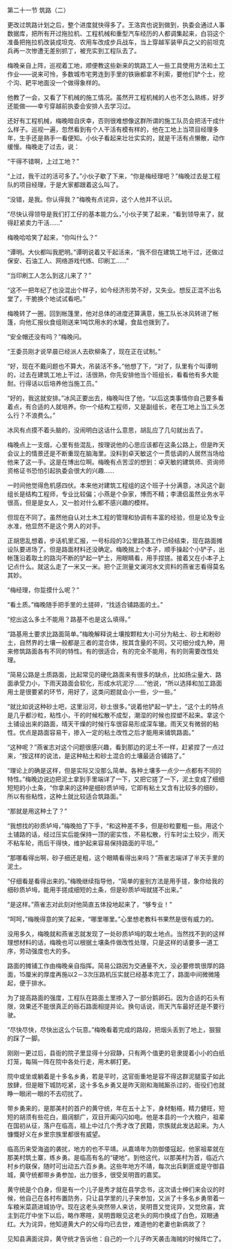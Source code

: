 

第二十一节 筑路（二）

更改过筑路计划之后，整个进度就快得多了。王洛宾也说到做到，执委会通过人事数据库，把所有开过拖拉机、工程机械和重型汽车经历的人都调集起来，白羽这个准备把拖拉机改装成坦克、农用车改成步兵战车，当上穿越军装甲兵之父的前坦克兵再一次惨遭无差别抓丁，被充实到工程队去了。

梅晚亲自上阵，巡视着工地，顺便教这些新来的筑路工人一些工具使用方法和土工作业――说来可怜，多数城市宅男连到手里的铁锹都拿不利索，要他们铲个土，挖个沟、耙平地面没一个做得象样的。

他教了一会，又看了下机械的施工情况。虽然开工程机械的人也不怎么熟练，好歹还能做――幸亏穿越前执委会安排人去学习过。

还好有工程机械，梅晚暗自庆幸，否则很难想像这群所谓的施工队员会把活干成什么样子。巡视一遍，忽然看到有个人干活有模有样的，他在工地上当项目经理多年，生手还是熟手一看便知。小伙子看起来壮壮实实的，就是干活有点懒散，动作缓慢。梅晚走了过去，说：

“干得不错啊，上过工地？”

“上过，我干过的活可多了。”小伙子歇了下来，“你是梅经理吧？”梅晚过去是工程队的项目经理，于是大家都跟着这么叫了。

“没错，是我。你认得我？”梅晚有点诧异，这个人他并不认识。

“尽快认得领导是我们打工仔的基本能力么，”小伙子笑了起来，“看到领导来了，就得赶紧卖力干活……”

梅晚哈哈笑了起来，“你叫什么？”

“谭明。大伙都叫我肥明。”谭明说着又干起活来，“我不但在建筑工地干过，还做过保安、石油工人、网络游戏代练、印刷工……”

“当印刷工人怎么到这儿来了？”

“这不一把年纪了也没混出个样子，如今经济形势不好，又失业。想反正混不出名堂了，干脆换个地试试看吧。”

梅晚转了一圈，回到帐篷里，他对总体的进度还算满意，施工队长冰风转进了帐篷，向他汇报伙食组刚送来1吨饮用水的水罐，食盐也拨到了。

“安全帽还没有吗？”梅晚问。

“王委员刚才说早晨已经派人去砍柳条了，现在正在试制。”

“好，现在不戴问题也不算大，吊装活不多。”他想了下，“对了，队里有个叫谭明的，过去在建筑工地上干过，活很熟，你先安排他当个班组长，看看他有多大能耐。行得话以后培养他当施工员。”

“好的，我这就安排。”冰风正要出去，梅晚叫住了他，“以后这类事情你自己要多看着点，有合适的人就培养。你一个结构工程师，又是副组长，老在工地上当工头怎么行？不浪费么。”

冰风有点摸不着头脑的，没闹明白这话什么意思，胡乱应了几句就出去了。

梅晚点上一支烟，心里有些混乱，按理说他的心思应该都在这条公路上，但是昨天会议上的情景还是不断重现在脑海里。没料到卓天敏这个一贯低调的人居然当场给他来了这一手。这是在博出位啊。梅晚有点苦涩的想到：卓天敏的建筑师、资询师资格证书恐怕引起执委会很大的兴趣……

一时间他觉得危机感四伏。本来他对建筑工程组的这个班子十分满意，冰风这个副组长是结构工程师，专业比较偏；小燕是个杂家，博而不精；李潇侣虽然业务水平很高，但是是女人，又一脸对什么都不感兴趣的模样。

但现在不同了。虽然他自认对土木工程的管理和协调有丰富的经验，但是论及专业水准，他显然不是这个男人的对手。

正胡思乱想着，步话机里汇报，一号标段的3公里路基工作已经结束，现在路面摊设队要进场了。但是路面材料还没确定。梅晚揣上个本子，顺手操起个小铲子，出帐篷沿着取土的路沟不断的铲起一铲土，用眼睛看，用手捏搓。接着又在小本子上记点什么。就这么走了一米又一米。把个正测量文澜河水文资料的燕雀志看得莫名其妙。

“梅经理，你踅摸什么呢？”

“看土质。”梅晚随手把手里的土搓碎，“找适合铺路面的土。”

“挖出这么多土不能用？路基不也是这么填得。”

“路基用土要求比路面简单。”梅晚解释说土壤按颗粒大小可分为粘土、砂土和粉砂土，自然界的土壤一般都是三者的混合体，按其含量的不同，又可细分成九种，用来修筑路面各有不同的特性。有的很适合，有的完全不能用，有的则需要改性处理。

“简易公路是土质路面，比起常见的硬化路面来有很多的缺点，比如扬尘量大、路面承受力小，下雨天路面会软化，形成水坑泥泞……”他说，“所以选择和加工路面用土是很要紧的环节，用好了，这类问题就会小一些，少一些。”

“就比如说这种砂土吧，这里沿河，砂土很多。”说着他铲起一铲土，“这个土的特点是几乎都沙粒，粘性小，干的时候松散不成型，潮湿的时候也捏塑不起来。拿这个土铺设出来的路面，晴天干燥的时候行车很容易形成深车辙。雨天又有微弱的粘性。优点是路面容易干，掺入一定的粘土改性之后才能用来铺筑路面。”

“这种呢？”燕雀志对这个问题很感兴趣，看到那边的泥土不一样，赶紧捏了一点过来，“按这样的说法，是这种粘土和砂土混合的土壤最适合铺路了。”

“理论上的确是这样，但是实际又没那么简单。各种土壤多一点少一点都有不同的特性。”梅晚边说边把泥土拿到手里端详了一下，又把它搓了一下，泥土变成了细细短短的小土条，“你拿来的这种是细砂质垆坶，它即有粘土又含有比较多的细砂，所以有些粘性，这种土就比较适合筑路面。”

“那就是用这种土了？”

“我想找的砂质垆坶，”梅晚拍了下手，“和这种差不多，但是砂粒要粗一些。用这个土铺路的话，经过压实后能保持一顶的密实性，不易松散，行车时尘土较少，雨天不粘车轮，雨后干得快，维护起来容易保持路面的平坦。”

“那哪看得出啊，砂子细还是粗，这个眼睛看得出来吗？”燕雀志端详了半天手里的泥土。

“仔细看是看得出来的。”梅晚继续指导他，“简单的鉴别方法是用手搓，象你给我的细砂质垆坶，能用手搓成细短的土条，但是砂质垆坶就搓不出来。”

“是这样。”燕雀志对此刻对他简直五体投地起来了，“够专业！”

“呵呵，”梅晚得意的笑了起来，“哪里哪里。”心里想老教科书果然是很有威力的。

没用多久，梅晚就和燕雀志就发现了一处砂质垆坶的取土地点。当然找不到的这样理想材料的话，梅晚也可以根据土壤条件做改性处理，只是这样的话要多一道工序，劳动强度也大的多。

路面的摊铺工作由梅晚亲自指挥。简易公路因为交通量不大，没必要修筑很厚的路面，15厘米的厚度再施以2－3次压路机压实就已经基本完工了，路面中间微微隆起，便于排水。

为了提高路面的强度，工程队在路面土里掺入了一部分鹅卵石。因为合适的石头有限，效果还不能很真正的砾石路面相提并论。换句话说，雨天汽车最好还是不要行驶。

“尽快尽快，尽快出这么个玩意。”梅晚看着完成的路段，把烟头丢到了地上，狠狠的踩了一脚。

刚刚一更过后，县衙的院子里显得十分寂静，只有两个值更的皂隶提着小小的白纸灯笼，每隔一阵在院中各处行走，用木梆打更。

院中或坐或躺着是十多名乡勇，若是平时，这官衙重地是容不得这群泥腿蛮子如此放肆，但是眼下城防吃紧，这十多名乡勇又是昨天刚和海贼厮杀过的，衙役们也就睁一眼闭一眼的不去叨扰了。

带乡勇来的，是那美村的首户的黄守统，年在五十上下，身材魁梧，精力健旺，短短的胡须有些花白，眉阔额广，双目开阖闪闪如电。他是本县的一个大粮户，祖辈在国初从征，落户在临高，祖上中过几个秀才改了民籍，宗族就此发达起来。为人慷慨好义在乡里宗族里都很有威望。

临高历来受海盗的袭扰，地方的也不平靖。从嘉靖年为防御倭寇起，他家祖辈就在那美村筑土寨，练乡勇。是临高有名的“硬地”。到他这代，以那美村为首，临近六村乡约联保，随时可出动五六百乡勇。这些年地方不靖，每次出兵剿匪或是守御县城，黄守统都带乡勇参加，出力很多，很受吴明晋的嘉奖。

黄守统是个白身，但是有一个儿子是秀才就在县学念书，这次请士绅们来会议的时候，他自己在各村布置防务，只让县学里的儿子来参加，又派了十多名乡勇带着一车粮米菜蔬进城协守。现在这老头突然带人来访，吴明晋又觉诧异，又觉欣喜，宾主到花厅中坐下以后，略作寒暄，吴明晋眼见这老头的网巾换成了白色，双眼通红。大为诧异，他知道黄大户的父母均已去世，难道他的老妻也新病故了？

见知县满面诧异，黄守统才告诉他：自己的一个儿子昨天袭击海贼的时候阵亡了。

